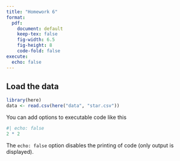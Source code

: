 ```yaml
---
title: "Homework 6"
format: 
  pdf:
    document: default
    keep-tex: false
    fig-width: 6.5      
    fig-height: 8        
    code-fold: false    
execute:
  echo: false           
---
```



## Load the data


```r
library(here)
data <- read.csv(here("data", "star.csv"))

```

You can add options to executable code like this 

```r
#| echo: false
2 * 2
```

The `echo: false` option disables the printing of code (only output is displayed).
